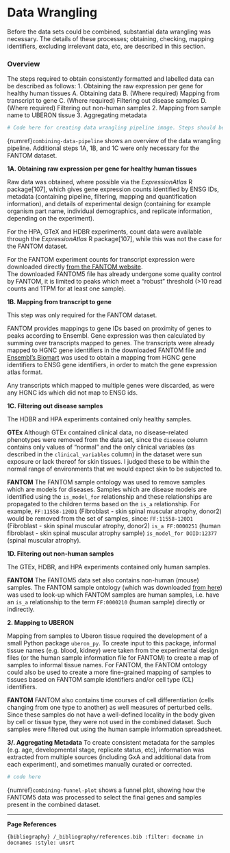 # Data Wrangling
Before the data sets could be combined, substantial data wrangling was necessary. The details of these processes; obtaining, checking, mapping identifiers, excluding irrelevant data, etc, are described in this section.
<!--TODO: Signpost to appendix if appropriate-->

### Overview
The steps required to obtain consistently formatted and labelled data can be described as follows:
1. Obtaining the raw expression per gene for healthy human tissues
    A. Obtaining data
    B. (Where required) Mapping from transcript to gene
    C. (Where required) Filtering out disease samples
    D. (Where required) Filtering out non-human samples
2. Mapping from sample name to UBERON tissue
3. Aggregating metadata

<!--TODO: Check reference `combining-data-pipeline` works -->
```python
# Code here for creating data wrangling pipeline image. Steps should be labelled matching 1A, 1B, etc.
```

{numref}`combining-data-pipeline` shows an overview of the data wrangling pipeline. Additional steps 1A, 1B, and 1C were only necessary for the FANTOM dataset.

**1A\. Obtaining raw expression per gene for healthy human tissues**
<!--TODO: Check how raw the data was and if it's sensible to refer to it that way)-->

Raw data was obtained, where possible via the *ExpressionAtlas* R package[107], which gives gene expression counts identified by ENSG IDs, metadata (containing pipeline, filtering, mapping and quantification information), and details of experimental design (containing for example organism part name, individual demographics, and replicate information, depending on the experiment). 

For the HPA, GTeX and HDBR experiments, count data were available through the *ExpressionAtlas* R package[107], while this was not the case for the FANTOM dataset. 

For the FANTOM experiment counts for transcript expression were downloaded directly [from the FANTOM website](http://fantom.gsc.riken.jp/5/datafiles/reprocessed/hg38_latest/extra/CAGE_peaks_expression/hg38_fair+new_CAGE_peaks_phase1and2_counts_ann.osc.txt.gz).  
The downloaded FANTOM5 file has already undergone some quality control by FANTOM, it is limited to peaks which meet a “robust” threshold (>10 read counts and 1TPM for at least one sample). 

**1B\. Mapping from transcript to gene** 

This step was only required for the FANTOM dataset.
<!--TODO: sentence about why FANTOM is per transcript - CAGE)-->
<!--TODO: cite biomart-->

FANTOM provides mappings to gene IDs based on proximity of genes to peaks according to Ensembl. Gene expression was then calculated by summing over transcripts mapped to genes. The transcripts were already mapped to HGNC gene identifiers in the downloaded FANTOM file and [Ensembl’s Biomart](https://www.ensembl.org/biomart) was used to obtain a mapping from HGNC gene identifiers to ENSG gene identifiers, in order to match the gene expression atlas format. 

Any transcripts which mapped to multiple genes were discarded, as were any HGNC ids which did not map to ENSG ids.

**1C\. Filtering out disease samples**

The HDBR and HPA experiments contained only healthy samples. 

**GTEx**
Although GTEx contained clinical data, no disease-related phenotypes were removed from the data set, since the `disease` column contains only values of “normal” and the only clinical variables (as described in the `clinical_variables` column) in the dataset were sun exposure or lack thereof for skin tissues. I judged these to be within the normal range of environments that we would expect skin to be subjected to.

**FANTOM**
The FANTOM sample ontology was used to remove samples which are models for diseases. Samples which are disease models are identified using the `is_model_for` relationship and these relationships are propagated to the children terms based on the `is_a` relationship. For example, `FF:11558-120D1` (Fibroblast - skin spinal muscular atrophy, donor2) would be removed from the set of samples, since:
`FF:11558-120D1` (Fibroblast - skin spinal muscular atrophy, donor2) `is_a FF:0000251` (human fibroblast - skin spinal muscular atrophy sample) `is_model_for DOID:12377` (spinal muscular atrophy).


**1D\. Filtering out non-human samples**

The GTEx, HDBR, and HPA experiments contained only human samples. 

**FANTOM**
The FANTOM5 data set also contains non-human (mouse) samples. The FANTOM sample ontology (which was downloaded [from here](http://fantom.gsc.riken.jp/5/datafiles/latest/extra/Ontology/ff-phase2-170801.obo.txt)) was used to look-up which FANTOM samples are human samples, i.e. have an `is_a` relationship to the term `FF:0000210` (human sample) directly or indirectly. 

**2\. Mapping to UBERON**
<!--TODO: tidy this section-->

Mapping from samples to Uberon tissue required the development of a small Python package `uberon_py`. To create input to this package, informal tissue names (e.g. blood, kidney) were taken from the experimental design files (or the human sample information file for FANTOM) to create a map of samples to informal tissue names. For FANTOM, the FANTOM ontology could also be used to create a more fine-grained mapping of samples to tissues based on FANTOM sample identifiers and/or cell type (CL) identifiers.

**FANTOM**
FANTOM also contains time courses of cell differentiation (cells changing from one type to another) as well measures of perturbed cells. Since these samples do not have a well-defined locality in the body given by cell or tissue type, they were not used in the combined dataset. Such samples were filtered out using the human sample information spreadsheet.

**3/. Aggregating Metadata**
<!-- TODO: details here-->
To create consistent metadata for the samples (e.g. age, developmental stage, replicate status, etc), information was extracted from multiple sources (including GxA and additional data from each experiment), and sometimes manually curated or corrected. 

```python
# code here
```

{numref}`combining-funnel-plot` shows a funnel plot, showing how the FANTOM5 data was processed to select the final genes and samples present in the combined dataset. 

---
**Page References**

```{bibliography} /_bibliography/references.bib
:filter: docname in docnames
:style: unsrt
```
